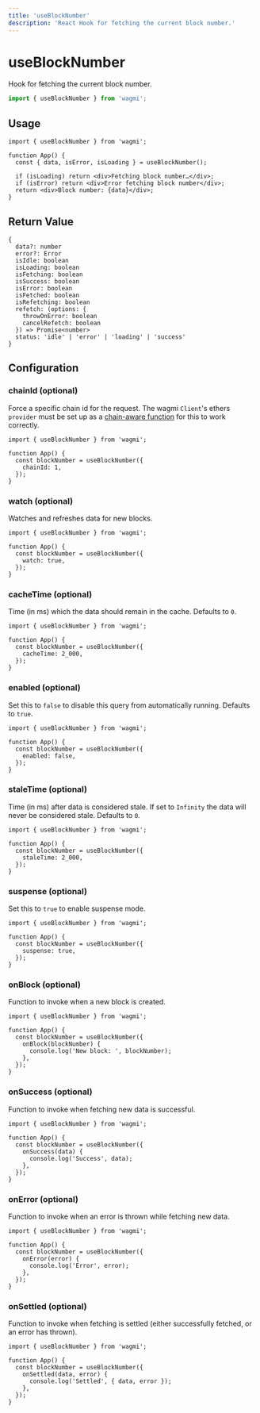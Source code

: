 ```yaml
---
title: 'useBlockNumber'
description: 'React Hook for fetching the current block number.'
---
```


# useBlockNumber

Hook for fetching the current block number.

```ts
import { useBlockNumber } from 'wagmi';
```

## Usage

```tsx
import { useBlockNumber } from 'wagmi';

function App() {
  const { data, isError, isLoading } = useBlockNumber();

  if (isLoading) return <div>Fetching block number…</div>;
  if (isError) return <div>Error fetching block number</div>;
  return <div>Block number: {data}</div>;
}
```

## Return Value

```tsx
{
  data?: number
  error?: Error
  isIdle: boolean
  isLoading: boolean
  isFetching: boolean
  isSuccess: boolean
  isError: boolean
  isFetched: boolean
  isRefetching: boolean
  refetch: (options: {
    throwOnError: boolean
    cancelRefetch: boolean
  }) => Promise<number>
  status: 'idle' | 'error' | 'loading' | 'success'
}
```

## Configuration

### chainId (optional)

Force a specific chain id for the request. The wagmi `Client`'s ethers `provider` must be set up as a [chain-aware function](/docs/client#provider-optional) for this to work correctly.

```tsx {5}
import { useBlockNumber } from 'wagmi';

function App() {
  const blockNumber = useBlockNumber({
    chainId: 1,
  });
}
```

### watch (optional)

Watches and refreshes data for new blocks.

```tsx {5}
import { useBlockNumber } from 'wagmi';

function App() {
  const blockNumber = useBlockNumber({
    watch: true,
  });
}
```

### cacheTime (optional)

Time (in ms) which the data should remain in the cache. Defaults to `0`.

```tsx {5}
import { useBlockNumber } from 'wagmi';

function App() {
  const blockNumber = useBlockNumber({
    cacheTime: 2_000,
  });
}
```

### enabled (optional)

Set this to `false` to disable this query from automatically running. Defaults to `true`.

```tsx {5}
import { useBlockNumber } from 'wagmi';

function App() {
  const blockNumber = useBlockNumber({
    enabled: false,
  });
}
```

### staleTime (optional)

Time (in ms) after data is considered stale. If set to `Infinity` the data will never be considered stale. Defaults to `0`.

```tsx {5}
import { useBlockNumber } from 'wagmi';

function App() {
  const blockNumber = useBlockNumber({
    staleTime: 2_000,
  });
}
```

### suspense (optional)

Set this to `true` to enable suspense mode.

```tsx {5}
import { useBlockNumber } from 'wagmi';

function App() {
  const blockNumber = useBlockNumber({
    suspense: true,
  });
}
```

### onBlock (optional)

Function to invoke when a new block is created.

```tsx {5-7}
import { useBlockNumber } from 'wagmi';

function App() {
  const blockNumber = useBlockNumber({
    onBlock(blockNumber) {
      console.log('New block: ', blockNumber);
    },
  });
}
```

### onSuccess (optional)

Function to invoke when fetching new data is successful.

```tsx {5-7}
import { useBlockNumber } from 'wagmi';

function App() {
  const blockNumber = useBlockNumber({
    onSuccess(data) {
      console.log('Success', data);
    },
  });
}
```

### onError (optional)

Function to invoke when an error is thrown while fetching new data.

```tsx {5-7}
import { useBlockNumber } from 'wagmi';

function App() {
  const blockNumber = useBlockNumber({
    onError(error) {
      console.log('Error', error);
    },
  });
}
```

### onSettled (optional)

Function to invoke when fetching is settled (either successfully fetched, or an error has thrown).

```tsx {5-7}
import { useBlockNumber } from 'wagmi';

function App() {
  const blockNumber = useBlockNumber({
    onSettled(data, error) {
      console.log('Settled', { data, error });
    },
  });
}
```
